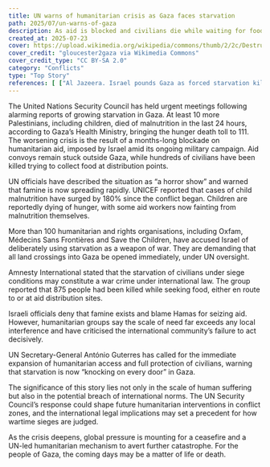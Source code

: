 ```yaml
---
title: UN warns of humanitarian crisis as Gaza faces starvation
path: 2025/07/un-warns-of-gaza
description: As aid is blocked and civilians die while waiting for food, starvation is rapidly spreading throughout Gaza. With more than 100 people dying from starvation, the UN warns of a full-scale humanitarian collapse. According to rights organisations, this may be the most heinous  intentional use of hunger in contemporary warfare.
created_at: 2025-07-23
cover: https://upload.wikimedia.org/wikipedia/commons/thumb/2/2c/Destruction_of_Gaza_-_3387654489.jpg/1200px-Destruction_of_Gaza_-_3387654489.jpg?20140924012155
cover_credit: "gloucester2gaza via Wikimedia Commons"
cover_credit_type: "CC BY-SA 2.0"
category: "Conflicts"
type: "Top Story"
references: [ ["Al Jazeera. Israel pounds Gaza as forced starvation kills 10 more Palestinians. 2025 Jul 23.", "https://www.aljazeera.com/news/liveblog/2025/7/23/live-israel-pounds-gaza-as-deaths-from-starvation-mount?update=3852206&utm_source=chatgpt.com"], ["Reuters. Baby boy starves to death in Gaza as hunger spreads. 2025 Jul 22.", "https://www.reuters.com/world/middle-east/baby-boy-starves-death-gaza-hunger-spreads-medics-say-2025-07-22/?utm_source=chatgpt.com"], ["Just Security. Early Edition July 23, 2025.", "https://www.justsecurity.org/117663/early-edition-july-23-2025/?utm_source=chatgpt.com"], ["UNICEF. Executive Director Catherine Russell’s remarks on the humanitarian situation. 2025 Jul 16.", "https://www.unicef.org/press-releases/unicef-executive-director-catherine-russells-remarks-humanitarian-situation-children?utm_source=chatgpt.com"], ["Financial Times. Doctors and health officials report wave of hunger deaths. 2025 Jul 23.", "https://www.ft.com/content/acb6116e-18cb-4af4-9eee-1c005869ef70?utm_source=chatgpt.com"], ["ABC News. More than 100 aid groups warn of 'mass starvation' in Gaza. 2025 Jul 23.", "https://abcnews.go.com/International/100-aid-groups-warn-mass-starvation-gaza-blaming/story?id=123989368&utm_source=chatgpt.com"], ["Amnesty International. As mass starvation spreads across Gaza, our colleagues and those we serve are wasting away. 2025 Jul 23.", "https://www.amnesty.org/en/latest/news/2025/07/as-mass-starvation-spreads-across-gaza-our-colleagues-and-those-we-serve-are-wasting-away/?utm_source=chatgpt.com"] ]
---
```


The United Nations Security Council has held urgent meetings following alarming reports of growing starvation in Gaza. At least 10 more Palestinians, including children, died of malnutrition in the last 24 hours, according to Gaza’s Health Ministry, bringing the hunger death toll to 111.<Pointer number="1" />
The worsening crisis is the result of a months-long blockade on humanitarian aid, imposed by Israel amid its ongoing military campaign. Aid convoys remain stuck outside Gaza, while hundreds of civilians have been killed trying to collect food at distribution points.<Pointer number="2" />

UN officials have described the situation as “a horror show” and warned that famine is now spreading rapidly.<Pointer number="3" /> UNICEF reported that cases of child malnutrition have surged by 180% since the conflict began.<Pointer number="4" /> Children are reportedly dying of hunger, with some aid workers now fainting from malnutrition themselves.<Pointer number="5" />

More than 100 humanitarian and rights organisations, including Oxfam, Médecins Sans Frontières and Save the Children, have accused Israel of deliberately using starvation as a weapon of war. They are demanding that all land crossings into Gaza be opened immediately, under UN oversight.<Pointer number="6" />

Amnesty International stated that the starvation of civilians under siege conditions may constitute a war crime under international law.<Pointer number="7" /> The group reported that 875 people had been killed while seeking food, either en route to or at aid distribution sites.<Pointer number="7" />

Israeli officials deny that famine exists and blame Hamas for seizing aid. However, humanitarian groups say the scale of need far exceeds any local interference and have criticised the international community’s failure to act decisively.<Pointer number="6" />

UN Secretary-General António Guterres has called for the immediate expansion of humanitarian access and full protection of civilians, warning that starvation is now “knocking on every door” in Gaza.<Pointer number="3" />

The significance of this story lies not only in the scale of human suffering but also in the potential breach of international norms. The UN Security Council’s response could shape future humanitarian interventions in conflict zones, and the international legal implications may set a precedent for how wartime sieges are judged.

As the crisis deepens, global pressure is mounting for a ceasefire and a UN-led humanitarian mechanism to avert further catastrophe. For the people of Gaza, the coming days may be a matter of life or death.
